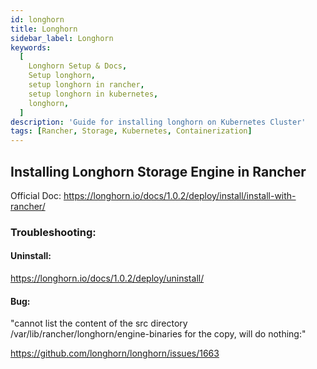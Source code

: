 ```yaml
---
id: longhorn
title: Longhorn
sidebar_label: Longhorn
keywords:
  [
    Longhorn Setup & Docs,
    Setup longhorn,
    setup longhorn in rancher,
    setup longhorn in kubernetes,
    longhorn,
  ]
description: 'Guide for installing longhorn on Kubernetes Cluster'
tags: [Rancher, Storage, Kubernetes, Containerization]
---
```


## Installing Longhorn Storage Engine in Rancher

Official Doc: https://longhorn.io/docs/1.0.2/deploy/install/install-with-rancher/

### Troubleshooting:

#### Uninstall:

https://longhorn.io/docs/1.0.2/deploy/uninstall/

#### Bug:

"cannot list the content of the src directory /var/lib/rancher/longhorn/engine-binaries for the copy, will do nothing:"

https://github.com/longhorn/longhorn/issues/1663
